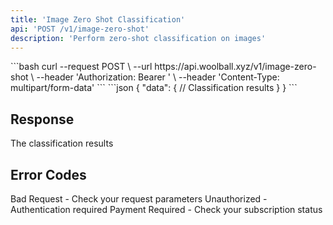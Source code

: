 ```yaml
---
title: 'Image Zero Shot Classification'
api: 'POST /v1/image-zero-shot'
description: 'Perform zero-shot classification on images'
---
```


<RequestExample>
```bash
curl --request POST \
  --url https://api.woolball.xyz/v1/image-zero-shot \
  --header 'Authorization: Bearer <token>' \
  --header 'Content-Type: multipart/form-data'
```
</RequestExample>

<ResponseExample>
```json
{
  "data": {
    // Classification results
  }
}
```
</ResponseExample>

## Response

<ResponseField name="data" type="object">
  The classification results
</ResponseField>

## Error Codes

<ResponseField name="400" type="object">
  Bad Request - Check your request parameters
</ResponseField>

<ResponseField name="401" type="object">
  Unauthorized - Authentication required
</ResponseField>

<ResponseField name="402" type="object">
  Payment Required - Check your subscription status
</ResponseField>
